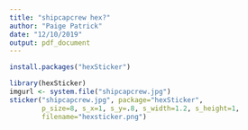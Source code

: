 ```yaml
---
title: "shipcapcrew hex?"
author: "Paige Patrick"
date: "12/10/2019"
output: pdf_document
---
```


```r
install.packages("hexSticker")
```

```r
library(hexSticker)
imgurl <- system.file("shipcapcrew.jpg")
sticker("shipcapcrew.jpg", package="hexSticker", 
        p_size=8, s_x=1, s_y=.8, s_width=1.2, s_height=1,
        filename="hexsticker.png")
```




